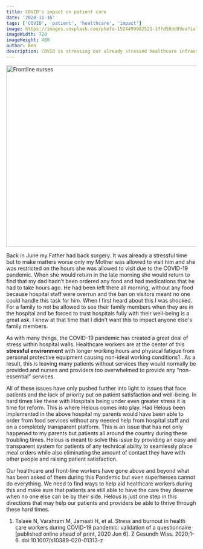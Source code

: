 ```yaml
---
title: COVID's impact on patient care
date: '2020-11-16'
tags: ['COVID', 'patient', 'healthcare', 'impact']
image: https://images.unsplash.com/photo-1524499982521-1ffd58dd89ea?ixlib=rb-1.2.1&ixid=eyJhcHBfaWQiOjEyMDd9&auto=format&fit=crop&w=720&h=480&q=80
imageWidth: 720
imageHeight: 480
author: Ben
description: COVID is stressing our already stressed healthcare infrastructure. What can we do to help?
---
```

<img src="https://images.unsplash.com/photo-1524499982521-1ffd58dd89ea?ixlib=rb-1.2.1&ixid=eyJhcHBfaWQiOjEyMDd9&auto=format&fit=crop&w=720&h=480&q=80" width="720" height="480" alt="Frontline nurses" />

Back in June my Father had back surgery. It was already a stressful time but to make matters worse only my Mother was allowed to visit him and she was restricted on the hours she was allowed to visit due to the COVID-19 pandemic. When she would return in the late morning she would return to find that my dad hadn’t been ordered any food and had medications that he had to take hours ago. He had been left there all morning, without any food because hospital staff were overrun and the ban on visitors meant no one could handle this task for him. When I first heard about this I was shocked. For a family to not be allowed to see their family members when they are in the hospital and be forced to trust hospitals fully with their well-being is a great ask. I knew at that time that I didn’t want this to impact anyone else's family members.

As with many things, the COVID-19 pandemic has created a great deal of stress within hospital walls. Healthcare workers are at the center of this **stressful environment** with longer working hours and physical fatigue from personal protective equipment causing non-ideal working conditions1 . As a result, this is leaving many patients without services they would normally be provided and nurses and providers too overwhelmed to provide any “non-essential” services.

All of these issues have only pushed further into light to issues that face patients and the lack of priority put on patient satisfaction and well-being. In hard times like these with Hospitals being under even greater stress it is time for reform. This is where Helous comes into play. Had Helous been implemented in the above hospital my parents would have been able to order from food services without any needed help from hospital staff and on a completely transparent platform. This is an issue that has not only happened to my parents but patients all around the country during these troubling times. Helous is meant to solve this issue by providing an easy and transparent system for patients of any technical ability to seamlessly place meal orders while also eliminating the amount of contact they have with other people and raising patient satisfaction.

Our healthcare and front-line workers have gone above and beyond what has been asked of them during this Pandemic but even superheroes cannot do everything. We need to find ways to help aid healthcare workers during this and make sure that patients are still able to have the care they deserve when no one else can be by their side. Helous is just one step in this directions that may help our patients and providers be able to thrive through these hard times.

1. Talaee N, Varahram M, Jamaati H, et al. Stress and burnout in health care workers during COVID-19 pandemic: validation of a questionnaire [published online ahead of print, 2020 Jun 6]. Z Gesundh Wiss. 2020;1-6. doi:10.1007/s10389-020-01313-z
